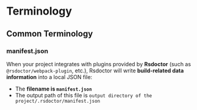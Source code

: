 # Terminology

## Common Terminology

### manifest.json

When your project integrates with plugins provided by **Rsdoctor** (such as `@rsdoctor/webpack-plugin`, etc.), Rsdoctor will write **build-related data information** into a local JSON file:

- The **filename is `manifest.json`**
- The output path of this file is `output directory of the project/.rsdoctor/manifest.json`
